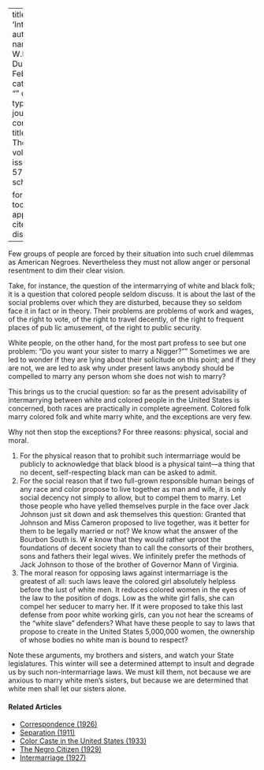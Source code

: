 
---
title: 'Intermarriage'
author:
  - name:
      given: W.E.B.
      family: Du Bois
date: Feb. 1913
categories: 
  - ""
citation: 
  type: article-journal
  container-title: The Crisis
  volume: 5
  issue: 4
  page: 57
google-scholar: true

format:
  html:
    toc: false
    appendix-cite-as: display
---


Few  groups of people are forced by their situation into such cruel dilem­mas as American Ne­groes. Nevertheless they must not allow anger or personal resentment to dim their clear vision.

Take, for instance, the question of the intermarrying of white and black folk; it is a question that colored people sel­dom discuss. It is about the last of the social problems over which they are dis­turbed, because they so seldom face it in fact or in theory. Their problems are problems of work and wages, of the right to vote, of the right to travel decently, of the right to frequent places of pub­ lic amusement, of the right to public security.

White people, on the other hand, for the most part profess to see but one prob­lem: "Do you want your sister to marry a Nigger?"" Sometimes we are led to wonder if they are lying about their solicitude on this point; and if they are not, we are led to ask why under present laws anybody should be compelled to marry any person whom she does not wish to marry?

This brings us to the crucial question: so far as the present advisability of intermarrying between white and colored people in the United States is concerned, both races are practically in complete agreement. Colored folk marry colored folk and white marry white, and the exceptions are very few.

Why not then stop the exceptions? For three reasons: physical, social and moral.

1. For the physical reason that to prohibit such intermarriage would be publicly to acknowledge that black blood is a physical taint---a thing that no decent, self-respecting black man can be asked to admit.
2. For the social reason that if two full-grown responsible human beings of any race and color propose to live to­gether as man and wife, it is only social decency not simply to allow, but to com­pel them to marry. Let those people who have yelled themselves purple in the face over Jack Johnson just sit down and ask themselves this question: Granted that Johnson and Miss Cameron proposed to live together, was it better for them to be legally married or not? We know what the answer of the Bourbon South is. W e know that they would rather uproot the foundations of decent society than to call the consorts of their brothers, sons and fathers their legal wives. We infinitely prefer the methods of Jack Johnson to those of the brother of Governor Mann of Virginia.
3. The moral reason for opposing laws against intermarriage is the greatest of all: such laws leave the colored girl absolutely helpless before the lust of white men. It reduces colored women in the eyes of the law to the position of  dogs. Low as the white girl falls, she can compel her seducer to marry her. If it were proposed to take this last defense from poor white working girls, can you not hear the screams of the "white slave" defenders? What have these people to say to laws that propose to create in the United States 5,000,000 women, the ownership of whose bodies no white man is bound to respect?

Note these arguments, my brothers and sisters, and watch your State legislatures. This winter will see a determined attempt to insult and degrade us by such non-intermarriage laws. We must kill them, not because we are anxious to marry white men's sisters, but because we are determined that white men shall let our sisters alone.

<!-- Similar articles start here -->
<div  class="clear-wrap"></div>

#### Related Articles

* [Correspondence (1926)](/Volumes/31/05/correspondence.html)
* [Separation (1911)](/Volumes/01/04/separation.html)
* [Color Caste in the United States (1933)](/Volumes/40/03/color_caste_in_the_united_states.html)
* [The Negro Citizen (1929)](/Volumes/36/05/negro_citizen.html)
* [Intermarriage (1927)](/Volumes/33/03/intermarriage.html)

<!-- Similar articles end here -->